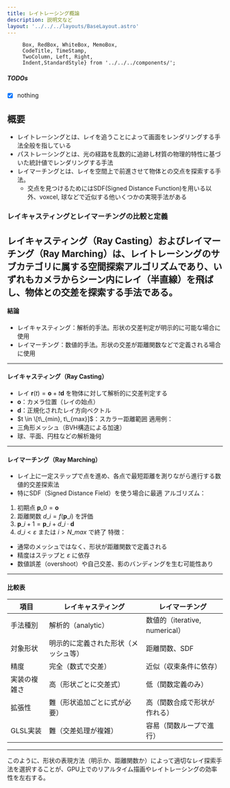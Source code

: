 ```yaml
---
title: レイトレーシング概論
description: 説明文など
layout: '../../../layouts/BaseLayout.astro'
---
```



         Box, RedBox, WhiteBox, MemoBox, 
         CodeTitle, TimeStamp,
         TwoColumn, Left, Right,
         Indent,StandardStyle} from '../../../components/';

<StandardStyle />

##### TODOs

 - [x] nothing

## 概要
- レイトレーシングとは、レイを追うことによって画面をレンダリングする手法全般を指している
- パストレーシングとは、光の経路を乱数的に追跡し材質の物理的特性に基づいた統計値でレンダリングする手法
- レイマーチングとは、レイを空間上で前進させて物体との交点を探索する手法。
  - 交点を見つけるためにはSDF(Signed Distance Function)を用いる以外、voxcel, 球などで近似する他いくつかの実現手法がある


### レイキャスティングとレイマーチングの比較と定義
レイキャスティング（Ray Casting）およびレイマーチング（Ray Marching）は、レイトレーシングのサブカテゴリに属する空間探索アルゴリズムであり、いずれもカメラからシーン内にレイ（半直線）を飛ばし、物体との交差を探索する手法である。
---
#### 結論
* レイキャスティング：解析的手法。形状の交差判定が明示的に可能な場合に使用
* レイマーチング：数値的手法。形状の交差が距離関数などで定義される場合に使用
---
#### レイキャスティング（Ray Casting）
* レイ $\mathbf{r}(t) = \mathbf{o} + t \mathbf{d}$ を物体に対して解析的に交差判定する
* $\mathbf{o}$：カメラ位置（レイの始点）
* $\mathbf{d}$：正規化されたレイ方向ベクトル
* $t \in \[t\_{min}, t\_{max}]$：スカラー距離範囲
適用例：
* 三角形メッシュ（BVH構造による加速）
* 球、平面、円柱などの解析幾何
---
#### レイマーチング（Ray Marching）
* レイ上に一定ステップで点を進め、各点で最短距離を測りながら進行する数値的交差探索法
* 特にSDF（Signed Distance Field）を使う場合に最適
アルゴリズム：
1. 初期点 $\mathbf{p}\_0 = \mathbf{o}$
2. 距離関数 $d\_i = f(\mathbf{p}\_i)$ を評価
3. $\mathbf{p}\_{i+1} = \mathbf{p}\_i + d\_i \cdot \mathbf{d}$
4. $d\_i < \varepsilon$ または $i > N\_{max}$ で終了
特徴：
* 通常のメッシュではなく、形状が距離関数で定義される
* 精度はステップと $\varepsilon$ に依存
* 数値誤差（overshoot）や自己交差、影のバンディングを生む可能性あり
---
#### 比較表
| 項目     | レイキャスティング          | レイマーチング                   |
| ------ | ------------------ | ------------------------- |
| 手法種別   | 解析的（analytic）      | 数値的（iterative, numerical） |
| 対象形状   | 明示的に定義された形状（メッシュ等） | 距離関数、SDF                  |
| 精度     | 完全（数式で交差）          | 近似（収束条件に依存）               |
| 実装の複雑さ | 高（形状ごとに交差式）        | 低（関数定義のみ）                 |
| 拡張性    | 難（形状追加ごとに式が必要）     | 高（関数合成で形状が作れる）            |
| GLSL実装 | 難（交差処理が複雑）         | 容易（関数ループで進行）              |
---
このように、形状の表現方法（明示か、距離関数か）によって適切なレイ探索手法を選択することが、GPU上でのリアルタイム描画やレイトレーシングの効率性を左右する。
